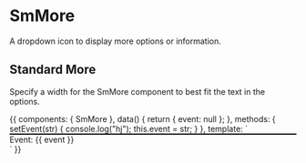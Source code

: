 
<Meta title="Components/SmMore" component={SmMore} />

# SmMore

A dropdown icon to display more options or information.

<Props of={SmMore} />

## Standard More

Specify a width for the SmMore component to best fit the text in the options.

<Preview>
  <Story name="standard" height="300px">
    {{
      components: { SmMore },
      data() {
        return {
          event: null
        };
      },
      methods: {
        setEvent(str) {
          console.log("hj");
          this.event = str;
        }
      },
      template: `
        <div>
            <div class="flex ma2 pa2 w-33 flex-column" style="border:1px solid black;">
                <SmMore class="mv1 w4" 
                    :options="['First', 'Second']"
                    v-on:first="setEvent('first')"
                    v-on:second="event='second'"/>
                <SmMore  class="mv1 w5" 
                    :options="['Edit', 'Delete', 'Change Location']"
                    v-on:edit="setEvent('edit')"
                    v-on:delete="event='delete'"
                    v-on:change_location="event='change_location'"/>
                <SmMore class="mv1 w20"
                    :options="['Monday Tuesday Wednesday Thursday Friday Saturday Sunday', 'None']"
                    />
            </div>
            <div v-if="event" class="ma2">
                Event: {{ event }}
            </div>
        </div>
        `
    }}
  </Story>
</Preview>
